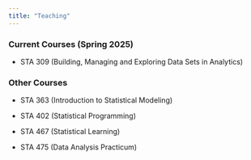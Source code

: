 ---
title: "Teaching"
---

### Current Courses (Spring 2025)

* STA 309 (Building, Managing and Exploring Data Sets in Analytics)


### Other Courses

* STA 363 (Introduction to Statistical Modeling)

* STA 402 (Statistical Programming)

* STA 467 (Statistical Learning)

* STA 475 (Data Analysis Practicum)